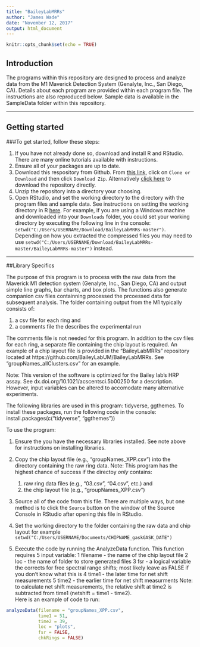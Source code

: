 ```yaml
---
title: "BaileyLabMRRs"
author: "James Wade"
date: "November 12, 2017"
output: html_document
---
```


```r
knitr::opts_chunk$set(echo = TRUE)
```

## Introduction

The programs within this repository are designed to process and analyze data 
from the M1 Maverick Detection System (Genalyte, Inc., San Diego, CA). Details 
about each program are provided within each program file. The instructions are 
also reproduced below. Sample data is available in the SampleData folder within 
this repository. 

***

## Getting started

###To get started, follow these steps:

1. If you have not already done so, download and install R and RStudio. There 
are many online tutorials available with instructions.
2. Ensure all of your packages are up to date.
3. Download this respository from Github. From [this link](https://github.com/BaileyLabUM/BaileyLabMRRs), click on
`Clone or Download` and then click `Download Zip`. Alternatively [click here](https://github.com/BaileyLabUM/BaileyLabMRRs/archive/master.zip) to 
download the repository directly.
4. Unzip the repository into a directory your choosing.
5. Open RStudio, and set the working directory to the directory with the
program files and sample data. See instructions on setting the working directory
in R [here](https://www.statmethods.net/interface/workspace.html). For example,
if you are using a Windows machine and downloaded into your `Downloads` folder,
you could set your working directory by executing the following line in the
console: `setwd("C:/Users/USERNAME/Download/BaileyLabMRRs-master")`. Depending
on how you extracted the compressed files you may need to use `setwd("C:/Users/USERNAME/Download/BaileyLabMRRs-master/BaileyLabMRRs-master")`
instead.

***

##Library Specifics

The purpose of this program is to process with the raw data from the
Maverick M1 detection system (Genalyte, Inc., San Diego, CA) and output simple
line graphs, bar charts, and box plots. The functions also generate companion
csv files containning processed the prcoessed data for subsequent analysis.
The folder containing output from the M1 typically consists of:

1. a csv file for each ring and
2. a comments file the describes the experimental run

The comments file is not needed for this program. In addition to the csv files
for each ring, a separate file containing the chip layout is required. An
example of a chip layout file is provided in the "BaileyLabMRRs" repository
located at https://github.com/BaileyLabUM/BaileyLabMRRs. See
"groupNames_allClusters.csv" for an example.

Note: This version of the software is optimized for the Bailey lab's HRP
assay. See dx.doi.org/10.1021/acscentsci.5b00250 for a description. However,
input variables can be altered to accomodate many alternative experiments.

The following libraries are used in this program: tidyverse, ggthemes.
To install these packages, run the following code in the console:
      install.packages(c("tidyverse", "ggthemes"))

To use the program:

1. Ensure the you have the necessary libraries installed. See note above for instructions on installing libraries.
2. Copy the chip layout file (e.g., "groupNames_XPP.csv") into the directory containing the raw ring data.
     Note: This program has the highest chance of success if the directoy _only_ contains:  
     1. raw ring data files (e.g., "03.csv", "04.csv", etc.) and
     2. the chip layout file (e.g., "groupNames_XPP.csv")
3. Source all of the code from this file. There are multiple ways, but one method is to click the `Source` button on the window of the Source Console in RStudio after opening this file in RStudio.

4. Set the working directory to the folder containing the raw data and chip layout for example ```setwd("C:/Users/USERNAME/Documents/CHIPNAME_gaskGASK_DATE")```

5. Execute the code by running the AnalyzeData function. This function requires 5 input variable:
    1 filename - the name of the chip layout file
    2 loc - the name of folder to store generated files
    3 fsr - a logical variable the corrects for free spectral range shifts; most likely leave as FALSE if you don't know what this is
    4 time1 - the later time for net shift measurements
    5 time2 - the earlier time for net shift measurments
Note: to calculate net shift measurements, the relative shift at time2 is subtracted from time1 (netshift = time1 - time2).  
Here is an example of code to run: 
```r
analyzeData(filename = "groupNames_XPP.csv",
            time1 = 51,
            time2 = 39,
            loc = "plots",
            fsr = FALSE, 
            chkRings = FALSE)
```
